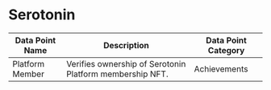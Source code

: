 
# Serotonin


| Data Point Name | Description | Data Point Category |
|-----------------|-------------|---------------------|
| Platform Member | Verifies ownership of Serotonin Platform membership NFT. | <span className="badge badge--primary">Achievements</span> |

